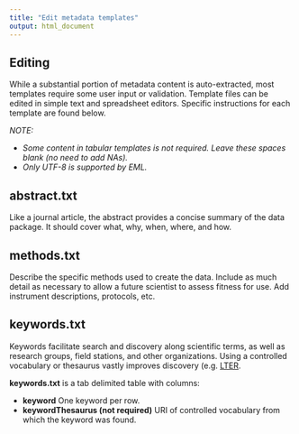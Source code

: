 ```yaml
---
title: "Edit metadata templates"
output: html_document
---
```


## Editing

While a substantial portion of metadata content is auto-extracted, most templates require some user input or validation. Template files can be edited in simple text and spreadsheet editors. Specific instructions for each template are found below.

_NOTE:_

*  _Some content in tabular templates is not required. Leave these spaces blank (no need to add NAs)._
*  _Only UTF-8 is supported by EML._


## abstract.txt

Like a journal article, the abstract provides a concise summary of the data package. It should cover what, why, when, where, and how.

## methods.txt

Describe the specific methods used to create the data. Include as much detail as necessary to allow a future scientist to assess fitness for use. Add instrument descriptions, protocols, etc. 

## keywords.txt

Keywords facilitate search and discovery along scientific terms, as well as research groups, field stations, and other organizations. Using a controlled vocabulary or thesaurus vastly improves discovery (e.g. [LTER](http://vocab.lternet.edu/vocab/vocab/index.php).

__keywords.txt__ is a tab delimited table with columns:

*  **keyword** One keyword per row.
*  **keywordThesaurus (not required)** URI of controlled vocabulary from which the keyword was found.

